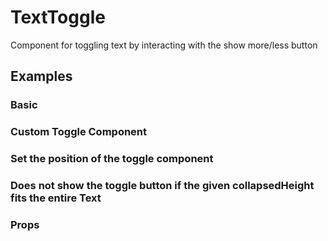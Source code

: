 <!--- Drawer.stories.mdx -->


<Meta title="Interactions/TextToggle" component={TextToggle}/>

# TextToggle

Component for toggling text by interacting with the show more/less button


## Examples

### Basic
<Preview>
  <Story name='Basic'>
    <Basic />
  </Story>
</Preview>

### Custom Toggle Component
<Preview>
  <Story name='Custom Toggle'>
    <CustomToggle />
  </Story>
</Preview>

### Set the position of the toggle component
<Preview>
  <Story name='toggle position'>
    <TogglePosition />
  </Story>
</Preview>

### Does not show the toggle button if the given collapsedHeight fits the entire Text
<Preview>
  <Story name='no toggle'>
    <NoToggle />
  </Story>
</Preview>

### Props

<Props of={TextToggle} />

